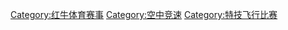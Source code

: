 {{Commonscat|Red Bull Air Race}}

[[Category:红牛体育赛事|Category:红牛体育赛事]]
[[Category:空中竞速|Category:空中竞速]]
[[Category:特技飞行比赛|Category:特技飞行比赛]]